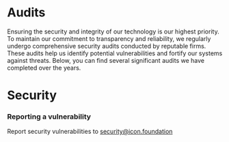 
# Audits

Ensuring the security and integrity of our technology is our highest priority. To maintain our commitment to transparency and reliability, we regularly undergo comprehensive security audits conducted by reputable firms. These audits help us identify potential vulnerabilities and fortify our systems against threats. Below, you can find several significant audits we have completed over the years.

<AuditCards />

# Security

### Reporting a vulnerability

Report security vulnerabilities to [security@icon.foundation](mailto:security@icon.foundation)
